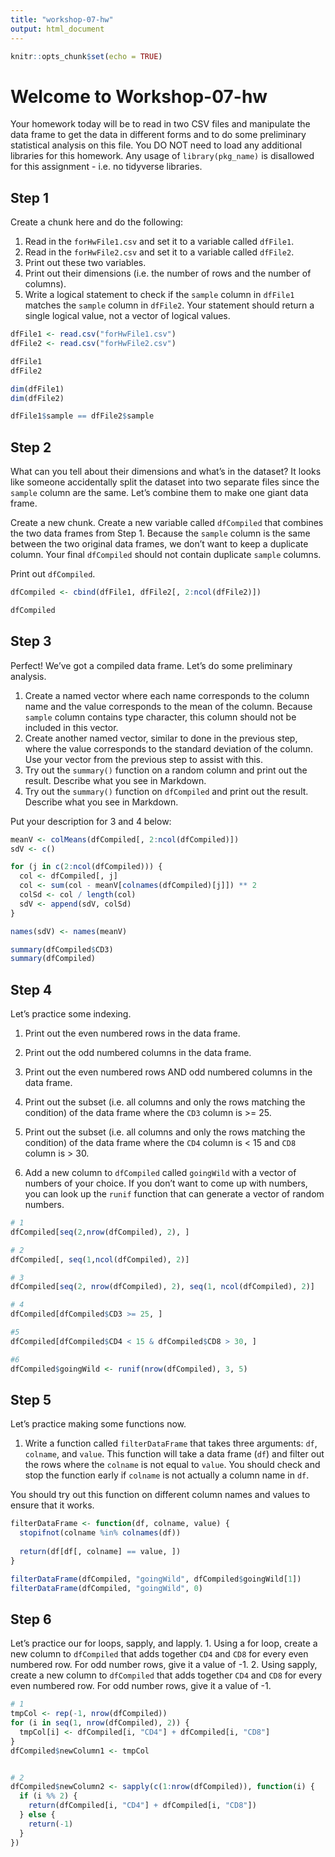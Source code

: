 ```yaml
---
title: "workshop-07-hw"
output: html_document
---
```


```r
knitr::opts_chunk$set(echo = TRUE)
```

# Welcome to Workshop-07-hw
Your homework today will be to read in two CSV files and manipulate the data frame to get the data in different forms and to do some preliminary statistical analysis on this file. You DO NOT need to load any additional libraries for this homework. Any usage of `library(pkg_name)` is disallowed for this assignment - i.e. no tidyverse libraries.

## Step 1
Create a chunk here and do the following:

1. Read in the `forHwFile1.csv` and set it to a variable called `dfFile1`.
2. Read in the `forHwFile2.csv` and set it to a variable called `dfFile2`.
3. Print out these two variables.
4. Print out their dimensions (i.e. the number of rows and the number of columns).
5. Write a logical statement to check if the `sample` column in `dfFile1` matches the `sample` column in `dfFile2`. Your statement should return a single logical value, not a vector of logical values.  

```r
dfFile1 <- read.csv("forHwFile1.csv")
dfFile2 <- read.csv("forHwFile2.csv")

dfFile1
dfFile2

dim(dfFile1)
dim(dfFile2)

dfFile1$sample == dfFile2$sample
```

## Step 2
What can you tell about their dimensions and what's in the dataset? It looks like someone accidentally split the dataset into two separate files since the `sample` column are the same. Let's combine them to make one giant data frame.

Create a new chunk. Create a new variable called `dfCompiled` that combines the two data frames from Step 1. Because the `sample` column is the same between the two original data frames, we don't want to keep a duplicate column. Your final `dfCompiled` should not contain duplicate `sample` columns.

Print out `dfCompiled`.

```r
dfCompiled <- cbind(dfFile1, dfFile2[, 2:ncol(dfFile2)])

dfCompiled
```


## Step 3
Perfect! We've got a compiled data frame. Let's do some preliminary analysis.

1. Create a named vector where each name corresponds to the column name and the value corresponds to the mean of the column. Because `sample` column contains type character, this column should not be included in this vector.
2. Create another named vector, similar to done in the previous step, where the value corresponds to the standard deviation of the column. Use your vector from the previous step to assist with this.
3. Try out the `summary()` function on a random column and print out the result. Describe what you see in Markdown.
4. Try out the `summary()` function on `dfCompiled` and print out the result. Describe what you see in Markdown.

Put your description for 3 and 4 below:

```r
meanV <- colMeans(dfCompiled[, 2:ncol(dfCompiled)])
sdV <- c()

for (j in c(2:ncol(dfCompiled))) {
  col <- dfCompiled[, j]
  col <- sum(col - meanV[colnames(dfCompiled)[j]]) ** 2
  colSd <- col / length(col)
  sdV <- append(sdV, colSd)
}

names(sdV) <- names(meanV)

summary(dfCompiled$CD3)
summary(dfCompiled)
```


## Step 4
Let's practice some indexing.

1. Print out the even numbered rows in the data frame.
2. Print out the odd numbered columns in the data frame.
3. Print out the even numbered rows AND odd numbered columns in the data frame.
4. Print out the subset (i.e. all columns and only the rows matching the condition) of the data frame where the `CD3` column is >= 25.
5. Print out the subset (i.e. all columns and only the rows matching the condition) of the data frame where the `CD4` column is < 15 and `CD8` column is > 30.

6. Add a new column to `dfCompiled` called `goingWild` with a vector of numbers of your choice. If you don't want to come up with numbers, you can look up the `runif` function that can generate a vector of random numbers.

```r
# 1
dfCompiled[seq(2,nrow(dfCompiled), 2), ]

# 2
dfCompiled[, seq(1,ncol(dfCompiled), 2)]

# 3 
dfCompiled[seq(2, nrow(dfCompiled), 2), seq(1, ncol(dfCompiled), 2)]

# 4
dfCompiled[dfCompiled$CD3 >= 25, ]

#5 
dfCompiled[dfCompiled$CD4 < 15 & dfCompiled$CD8 > 30, ]

#6
dfCompiled$goingWild <- runif(nrow(dfCompiled), 3, 5)
```


## Step 5
Let's practice making some functions now.

1. Write a function called `filterDataFrame` that takes three arguments: `df`, `colname`, and `value`. This function will take a data frame (`df`) and filter out the rows where the `colname` is not equal to `value`. You should check and stop the function early if `colname` is not actually a column name in `df`.

You should try out this function on different column names and values to ensure that it works. 

```r
filterDataFrame <- function(df, colname, value) {
  stopifnot(colname %in% colnames(df))
  
  return(df[df[, colname] == value, ])
}

filterDataFrame(dfCompiled, "goingWild", dfCompiled$goingWild[1])
filterDataFrame(dfCompiled, "goingWild", 0)
```


## Step 6
Let's practice our for loops, sapply, and lapply.
1. Using a for loop, create a new column to `dfCompiled` that adds together `CD4` and `CD8` for every even numbered row. For odd number rows, give it a value of -1.
2. Using sapply, create a new column to `dfCompiled` that adds together `CD4` and `CD8` for every even numbered row. For odd number rows, give it a value of -1.
```r
# 1
tmpCol <- rep(-1, nrow(dfCompiled))
for (i in seq(1, nrow(dfCompiled), 2)) {
  tmpCol[i] <- dfCompiled[i, "CD4"] + dfCompiled[i, "CD8"]
}
dfCompiled$newColumn1 <- tmpCol


# 2
dfCompiled$newColumn2 <- sapply(c(1:nrow(dfCompiled)), function(i) {
  if (i %% 2) {
    return(dfCompiled[i, "CD4"] + dfCompiled[i, "CD8"])
  } else {
    return(-1)
  }
})
```


